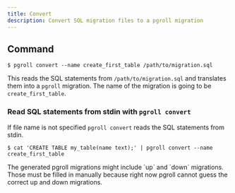 ```yaml
---
title: Convert
description: Convert SQL migration files to a pgroll migration
---
```


## Command

```
$ pgroll convert --name create_first_table /path/to/migration.sql
```

This reads the SQL statements from `/path/to/migration.sql` and translates them into a `pgroll` migration.
The name of the migration is going to be `create_first_table`.

### Read SQL statements from stdin with `pgroll convert`

If file name is not specified `pgroll convert` reads the SQL statements from stdin.

```
$ cat 'CREATE TABLE my_table(name text);' | pgroll convert --name create_first_table
```

<Warning>
The generated pgroll migrations might include `up` and `down` migrations. Those must be filled in manually because
right now pgroll cannot guess the correct up and down migrations.
</Warning>
